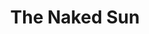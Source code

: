 ---
title: "The Naked Sun"
bookCover: "/assets/book-covers/the-naked-sun.jpg"
bookAuthor: "Isaac Asimov"
rating: 9
done: false
tags: []
summary: false
detailedNotes: false
amazonLink: ""
amazonAffiliateLink: ""
---